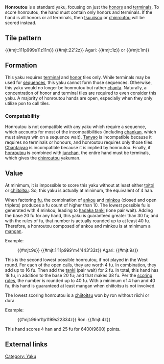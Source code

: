 {{Infobox yaku
|type        = Yaku
|kanji       = 混老頭
|english     = Terminals and honors
|value       = 2 han (consider as 4 han)
|yakuSpeed   = Slow
|difficulty  = Hard
|yakuCombine = * [[Toitoi]]
* [[Sanankou]]
* [[Shousangen]]
* [[Sankantsu]]
* [[Chiitoitsu]]
|gameExample = * [http://tenhou.net/0/?log=2012061612gm-0009-7447-667651ae&tw=3&ts=4 One terminal group]
* [http://tenhou.net/0/?log=2014012816gm-0009-7447-3851d1db&tw=1&ts=5 With] [[sanshoku doukou]]
}}
'''Honroutou''' {{kana|混老頭}} is a standard yaku, focusing on just the [[jihai|honors]] and [[routouhai|terminals]].  To score honroutou, the hand must contain only honors and terminals.  If the hand is all honors or all terminals, then [[tsuuiisou]] or [[chinroutou]] will be scored instead.

==Tile pattern==

{{#mjt:111p999s11z11m}} {{#mjt:22'2z}}  Agari: {{#mjt:1z}} or {{#mjt:1m}}

==Formation==
This yaku requires [[routouhai|terminal]] and [[jihai|honor]] tiles only.  While terminals may be used for [[shuntsu|sequences]], this yaku cannot form those sequences.  Otherwise, this yaku would no longer be honroutou but rather [[chanta]].  Naturally, a concentration of honor and terminal tiles are required to even consider this yaku.  A majority of honroutou hands are open, especially when they only utilize pon to call tiles.

=== Compatability ===
{{main|Yaku compatability}}

{{Yaku compatibility table|HRO}}

Honroutou is not compatible with any yaku which require a sequence, which accounts for most of the incompatibilities (including [[chankan]], which must always win on a sequence wait). [[Tanyao]] is incompatible because it requires no terminals or honours, and honroutou requires only those tiles. [[Chantaiyao]] is incompatible because it is implied by honroutou. Finally, if [[honroutou]] is combined with [[junchan]], the entire hand must be terminals, which gives the [[chinroutou]] yakuman.

==Value==
At minimum, it is impossible to score this yaku without at least either [[toitoi]] or [[chiitoitsu]].  So, this yaku is actually at minimum, the equivalent of 4 han.  

When factoring [[fu]], the combination of [[koutsu|ankou]] and [[koutsu|minkou]] (closed and open triplets) produces a fu count of higher than 10.  The lowest possible fu is generated with 4 minkou, leading to [[tanki|hadaka tanki]] (lone pair wait).  Adding the base 20 fu for any hand, this yaku is guaranteed greater than 30 fu; and with the rules of fu, that number is actually rounded up to at least 40 fu.  Therefore, a honroutou composed of ankou and minkou is at minimum a [[mangan]].

Example:
:{{#mjt:9s}} {{#mjt:1'11p999'm4'443'33z}}  Agari: {{#mjt:9s}}

This is the second lowest possible honroutou, if not played in the West round.  For each of the open calls, they are worth 4 fu.  In combination, they add up to 16 fu.  Then add the [[tanki]] (pair wait) for 2 fu.  In total, this hand has 18 fu, in addition to the base 20 fu; and that makes 38 fu.  Per the [[scoring|scoring rules]], the number is rounded up to 40 fu.  With a minimum of 4 han and 40 fu, this hand is guaranteed at least mangan when chiitoitsu is not involved.

The lowest scoring honroutou is a [[chiitoitsu]] won by ron without riichi or dora. 

Example:
:{{#mjt:99m11p1199s22334z}}  Ron: {{#mjt:4z}}

This hand scores 4 han and 25 fu for 6400(9600) points.

==External links==
{{jpwiki|混老頭}}

[[Category: Yaku]]

{{Navbox yaku}}